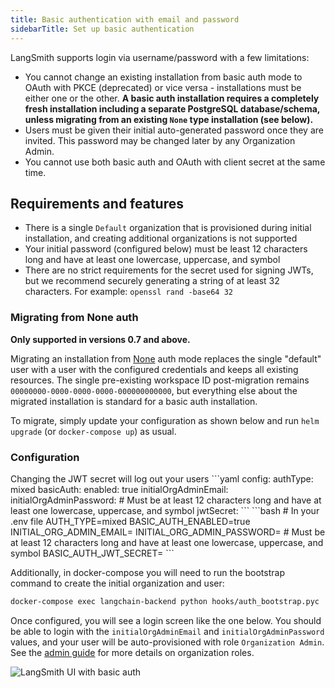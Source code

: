 ```yaml
---
title: Basic authentication with email and password
sidebarTitle: Set up basic authentication
---
```


LangSmith supports login via username/password with a few limitations:

* You cannot change an existing installation from basic auth mode to OAuth with PKCE (deprecated) or vice versa - installations must be either one or the other. **A basic auth installation requires a completely fresh installation including a separate PostgreSQL database/schema, unless migrating from an existing `None` type installation (see below).**
* Users must be given their initial auto-generated password once they are invited. This password may be changed later by any Organization Admin.
* You cannot use both basic auth and OAuth with client secret at the same time.

## Requirements and features

* There is a single `Default` organization that is provisioned during initial installation, and creating additional organizations is not supported
* Your initial password (configured below) must be least 12 characters long and have at least one lowercase, uppercase, and symbol
* There are no strict requirements for the secret used for signing JWTs, but we recommend securely generating a string of at least 32 characters. For example: `openssl rand -base64 32`

### Migrating from None auth

**Only supported in versions 0.7 and above.**

Migrating an installation from [None](/langsmith/authentication-methods#none) auth mode replaces the single "default" user with a user with the configured credentials and keeps all existing resources. The single pre-existing workspace ID post-migration remains `00000000-0000-0000-0000-000000000000`, but everything else about the migrated installation is standard for a basic auth installation.

To migrate, simply update your configuration as shown below and run `helm upgrade` (or `docker-compose up`) as usual.

### Configuration

<Note>
  Changing the JWT secret will log out your users
</Note>

<Tabs>
  <Tab title="Helm">
    ```yaml
    config:
      authType: mixed
      basicAuth:
        enabled: true
        initialOrgAdminEmail: <YOUR EMAIL ADDRESS>
        initialOrgAdminPassword: <PASSWORD> # Must be at least 12 characters long and have at least one lowercase, uppercase, and symbol
        jwtSecret: <SECRET>
    ```
  </Tab>
  <Tab title="Docker">
    ```bash
    # In your .env file
    AUTH_TYPE=mixed
    BASIC_AUTH_ENABLED=true
    INITIAL_ORG_ADMIN_EMAIL=<YOUR EMAIL ADDRESS>
    INITIAL_ORG_ADMIN_PASSWORD=<PASSWORD> # Must be at least 12 characters long and have at least one lowercase, uppercase, and symbol
    BASIC_AUTH_JWT_SECRET=<SECRET>
    ```
  </Tab>
</Tabs>

Additionally, in docker-compose you will need to run the bootstrap command to create the initial organization and user:

```bash
docker-compose exec langchain-backend python hooks/auth_bootstrap.pyc
```

Once configured, you will see a login screen like the one below. You should be able to login with the `initialOrgAdminEmail` and `initialOrgAdminPassword` values, and your user will be auto-provisioned with role `Organization Admin`. See the [admin guide](/langsmith/administration-overview#organization-roles) for more details on organization roles.

![LangSmith UI with basic auth](/langsmith/images/langsmith-ui-basic-auth.png)
